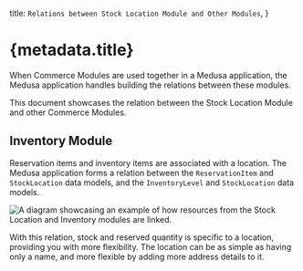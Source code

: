   title: `Relations between Stock Location Module and Other Modules`,
}

# {metadata.title}

When Commerce Modules are used together in a Medusa application, the Medusa application handles building the relations between these modules.

This document showcases the relation between the Stock Location Module and other Commerce Modules.

## Inventory Module

Reservation items and inventory items are associated with a location. The Medusa application forms a relation between the `ReservationItem` and `StockLocation` data models, and the `InventoryLevel` and `StockLocation` data models.

![A diagram showcasing an example of how resources from the Stock Location and Inventory modules are linked.](https://res.cloudinary.com/dza7lstvk/image/upload/v1709716521/Medusa%20Resources/stock-location-inventory_logsrt.jpg)

With this relation, stock and reserved quantity is specific to a location, providing you with more flexibility. The location can be as simple as having only a name, and more flexible by adding more address details to it.
